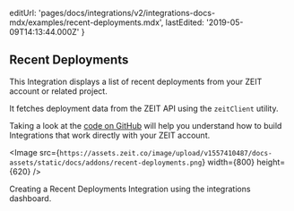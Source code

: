 
  editUrl:
    'pages/docs/integrations/v2/integrations-docs-mdx/examples/recent-deployments.mdx',
  lastEdited: '2019-05-09T14:13:44.000Z'
}

## Recent Deployments

This Integration displays a list of recent deployments from your ZEIT account or related project.

It fetches deployment data from the ZEIT API using the `zeitClient` utility.

Taking a look at the [code on GitHub](https://github.com/zeit/integrations-gallery/tree/master/recent-deployments) will help you understand how to build Integrations that work directly with your ZEIT account.

<Image
  src={`https://assets.zeit.co/image/upload/v1557410487/docs-assets/static/docs/addons/recent-deployments.png`}
  width={800}
  height={620}
/>
<Caption>Creating a Recent Deployments Integration using the integrations dashboard.</Caption>
